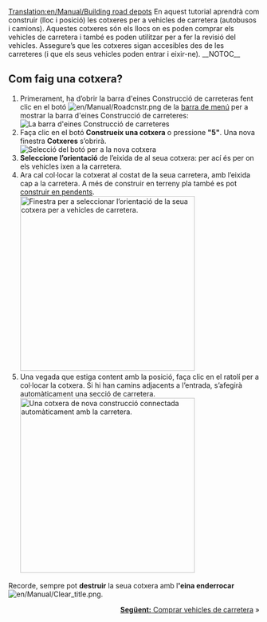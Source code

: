 [[Translation:en/Manual/Building road depots]]
{{ca/Manual/Tutorial/Tutorial}}
En aquest tutorial aprendrà com construir (lloc i posició) les cotxeres per a vehicles de carretera (autobusos i camions). Aquestes cotxeres són els llocs on es poden comprar els vehicles de carretera i també es poden utilitzar per a fer la revisió del vehicles. Assegure’s que les cotxeres sigan accesibles des de les carreteres (i que els seus vehicles poden entrar i eixir-ne).
__NOTOC__
== Com faig una cotxera? ==
# Primerament, ha d’obrir la barra d'eines Construcció de carreteras fent clic en el botó [[File:en/Manual/Roadcnstr.png]] de la [[ca/Manual/Interfície del joc#la-barra-de-menu|barra de menú]] per a mostrar la barra d'eines Construcció de carreteres:<br/>[[File:ca/Manual/Road construction.png|none|frame|La barra d'eines Construcció de carreteres]]
# Faça clic en el botó '''Construeix una cotxera''' o pressione '''"5"'''. Una nova finestra '''Cotxeres''' s’obrirà.<br/>[[File:ca/Manual/New road depot.png|none|frame|Selecció del botó per a la nova cotxera]]
# '''Seleccione l’orientació''' de l’eixida de al seua cotxera: per ací és per on els vehicles ixen a la carretera.
# Ara cal col·locar la cotxerat al costat de la seua carretera, amb l’eixida cap a la carretera. A més de construir en terreny pla també es pot [[ca/Construir en pendents|construir en pendents]].<br/>[[File:ca/Manual/Road depot direction.png|none|thumb|350px|Finestra per a seleccionar l’orientació de la seua cotxera per a vehicles de carretera.]]
# Una vegada que estiga content amb la posició, faça clic en el ratolí per a col·locar la cotxera. Si hi han camins adjacents a l’entrada, s’afegirà automàticament una secció de carretera.<br/>[[File:ca/Manual/Tutorial bus 4.png|none|thumb|350px|Una cotxera de nova construcció connectada automàticament amb la carretera.]]

Recorde, sempre pot '''destruir''' la seua cotxera amb l''''eina enderrocar''' [[File:en/Manual/Clear title.png]].

<span style="float: right">[[ca/Manual/Compra de vehicles|'''Següent:''' Comprar vehicles de carretera]] &raquo;</span>